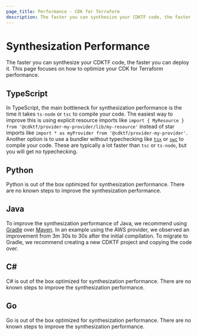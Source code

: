 ```yaml
---
page_title: Performance - CDK for Terraform
description: The faster you can synthesize your CDKTF code, the faster you can deploy it. Learn how to optimize your CDK for Terraform performance.
---
```


# Synthesization Performance

The faster you can synthesize your CDKTF code, the faster you can deploy it.
This page focuses on how to optimize your CDK for Terraform performance.

## TypeScript

In TypeScript, the main bottleneck for synthesization performance is the time it takes `ts-node` or `tsc` to compile your code.
The easiest way to improve this is using explicit resource imports like `import { MyResource } from '@cdktf/provider-my-provider/lib/my-resource'` instead of star imports like `import * as myProvider from '@cdktf/provider-my-provider'`.
Another option is to use a bundler without typechecking like [`tsx`](https://github.com/esbuild-kit/tsx) or [`swc`](https://swc.rs/) to compile your code. These are typically a lot faster than `tsc` or `ts-node`, but you will get no typechecking.

## Python

Python is out of the box optimized for synthesization performance. There are no known steps to improve the synthesization performance.

## Java

To improve the synthesization performance of Java, we recommend using [Gradle](https://gradle.org/) over [Maven](https://maven.apache.org/). In an example using the AWS provider, we observed an improvement from 3m 30s to 30s after the initial compilation. To migrate to Gradle, we recommend creating a new CDKTF project and copying the code over.

## C#

C# is out of the box optimized for synthesization performance. There are no known steps to improve the synthesization performance.

## Go

Go is out of the box optimized for synthesization performance. There are no known steps to improve the synthesization performance.

